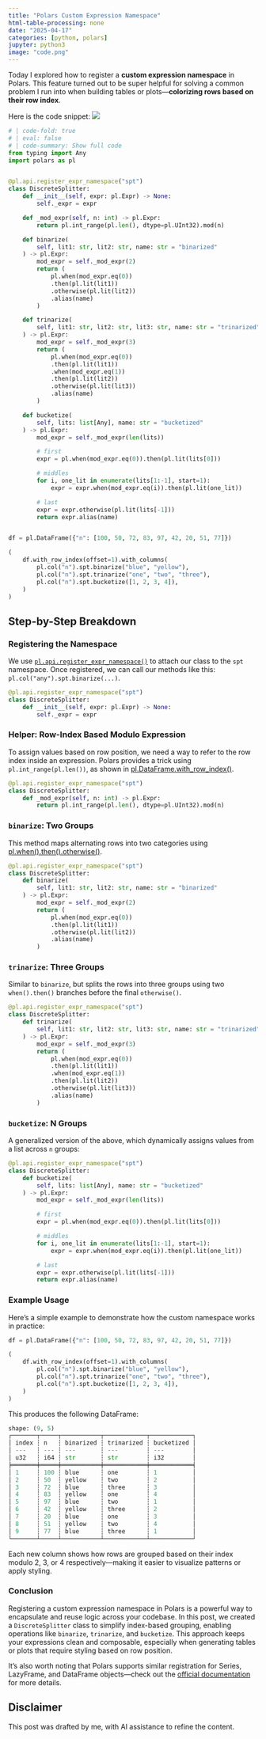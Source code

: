 ```yaml
---
title: "Polars Custom Expression Namespace"
html-table-processing: none
date: "2025-04-17"
categories: [python, polars]
jupyter: python3
image: "code.png"
---
```

Today I explored how to register a **custom expression namespace** in Polars. This feature turned out to be super helpful for solving a common problem I run into when building tables or plots—**colorizing rows based on their row index**.

Here is the code snippet:
![](code.png){fig-align="center" fig-alt="Cloned Snippet"}
```python
# | code-fold: true
# | eval: false
# | code-summary: Show full code
from typing import Any
import polars as pl


@pl.api.register_expr_namespace("spt")
class DiscreteSplitter:
    def __init__(self, expr: pl.Expr) -> None:
        self._expr = expr

    def _mod_expr(self, n: int) -> pl.Expr:
        return pl.int_range(pl.len(), dtype=pl.UInt32).mod(n)

    def binarize(
        self, lit1: str, lit2: str, name: str = "binarized"
    ) -> pl.Expr:
        mod_expr = self._mod_expr(2)
        return (
            pl.when(mod_expr.eq(0))
            .then(pl.lit(lit1))
            .otherwise(pl.lit(lit2))
            .alias(name)
        )

    def trinarize(
        self, lit1: str, lit2: str, lit3: str, name: str = "trinarized"
    ) -> pl.Expr:
        mod_expr = self._mod_expr(3)
        return (
            pl.when(mod_expr.eq(0))
            .then(pl.lit(lit1))
            .when(mod_expr.eq(1))
            .then(pl.lit(lit2))
            .otherwise(pl.lit(lit3))
            .alias(name)
        )

    def bucketize(
        self, lits: list[Any], name: str = "bucketized"
    ) -> pl.Expr:
        mod_expr = self._mod_expr(len(lits))

        # first
        expr = pl.when(mod_expr.eq(0)).then(pl.lit(lits[0]))

        # middles
        for i, one_lit in enumerate(lits[1:-1], start=1):
            expr = expr.when(mod_expr.eq(i)).then(pl.lit(one_lit))

        # last
        expr = expr.otherwise(pl.lit(lits[-1]))
        return expr.alias(name)


df = pl.DataFrame({"n": [100, 50, 72, 83, 97, 42, 20, 51, 77]})

(
    df.with_row_index(offset=1).with_columns(
        pl.col("n").spt.binarize("blue", "yellow"),
        pl.col("n").spt.trinarize("one", "two", "three"),
        pl.col("n").spt.bucketize([1, 2, 3, 4]),
    )
)
```

## Step-by-Step Breakdown

### Registering the Namespace
We use [`pl.api.register_expr_namespace()`](https://docs.pola.rs/api/python/stable/reference/api/polars.api.register_expr_namespace.html) to attach our class to the `spt` namespace. Once registered, we can call our methods like this: `pl.col("any").spt.binarize(...)`.
```python
@pl.api.register_expr_namespace("spt")
class DiscreteSplitter:
    def __init__(self, expr: pl.Expr) -> None:
        self._expr = expr
```

### Helper: Row-Index Based Modulo Expression
To assign values based on row position, we need a way to refer to the row index inside an expression. Polars provides a trick using `pl.int_range(pl.len())`, as shown in [pl.DataFrame.with_row_index()](https://docs.pola.rs/api/python/stable/reference/dataframe/api/polars.DataFrame.with_row_index.html).

```python
@pl.api.register_expr_namespace("spt")
class DiscreteSplitter:
    def _mod_expr(self, n: int) -> pl.Expr:
        return pl.int_range(pl.len(), dtype=pl.UInt32).mod(n)
```

### `binarize`: Two Groups
This method maps alternating rows into two categories using [pl.when().then().otherwise()](https://docs.pola.rs/api/python/stable/reference/expressions/api/polars.when.html#polars.when).
```python
@pl.api.register_expr_namespace("spt")
class DiscreteSplitter:
    def binarize(
        self, lit1: str, lit2: str, name: str = "binarized"
    ) -> pl.Expr:
        mod_expr = self._mod_expr(2)
        return (
            pl.when(mod_expr.eq(0))
            .then(pl.lit(lit1))
            .otherwise(pl.lit(lit2))
            .alias(name)
        )
```

### `trinarize`: Three Groups
Similar to `binarize`, but splits the rows into three groups using two `when().then()` branches before the final `otherwise()`.
```python
@pl.api.register_expr_namespace("spt")
class DiscreteSplitter:
    def trinarize(
        self, lit1: str, lit2: str, lit3: str, name: str = "trinarized"
    ) -> pl.Expr:
        mod_expr = self._mod_expr(3)
        return (
            pl.when(mod_expr.eq(0))
            .then(pl.lit(lit1))
            .when(mod_expr.eq(1))
            .then(pl.lit(lit2))
            .otherwise(pl.lit(lit3))
            .alias(name)
        )
```

### `bucketize`: N Groups
A generalized version of the above, which dynamically assigns values from a list across `n` groups:
```python
@pl.api.register_expr_namespace("spt")
class DiscreteSplitter:
    def bucketize(
        self, lits: list[Any], name: str = "bucketized"
    ) -> pl.Expr:
        mod_expr = self._mod_expr(len(lits))

        # first
        expr = pl.when(mod_expr.eq(0)).then(pl.lit(lits[0]))

        # middles
        for i, one_lit in enumerate(lits[1:-1], start=1):
            expr = expr.when(mod_expr.eq(i)).then(pl.lit(one_lit))

        # last
        expr = expr.otherwise(pl.lit(lits[-1]))
        return expr.alias(name)
```

### Example Usage
Here’s a simple example to demonstrate how the custom namespace works in practice:
```python
df = pl.DataFrame({"n": [100, 50, 72, 83, 97, 42, 20, 51, 77]})

(
    df.with_row_index(offset=1).with_columns(
        pl.col("n").spt.binarize("blue", "yellow"),
        pl.col("n").spt.trinarize("one", "two", "three"),
        pl.col("n").spt.bucketize([1, 2, 3, 4]),
    )
)
```

This produces the following DataFrame:
```python
shape: (9, 5)
┌───────┬─────┬───────────┬────────────┬────────────┐
│ index ┆ n   ┆ binarized ┆ trinarized ┆ bucketized │
│ ---   ┆ --- ┆ ---       ┆ ---        ┆ ---        │
│ u32   ┆ i64 ┆ str       ┆ str        ┆ i32        │
╞═══════╪═════╪═══════════╪════════════╪════════════╡
│ 1     ┆ 100 ┆ blue      ┆ one        ┆ 1          │
│ 2     ┆ 50  ┆ yellow    ┆ two        ┆ 2          │
│ 3     ┆ 72  ┆ blue      ┆ three      ┆ 3          │
│ 4     ┆ 83  ┆ yellow    ┆ one        ┆ 4          │
│ 5     ┆ 97  ┆ blue      ┆ two        ┆ 1          │
│ 6     ┆ 42  ┆ yellow    ┆ three      ┆ 2          │
│ 7     ┆ 20  ┆ blue      ┆ one        ┆ 3          │
│ 8     ┆ 51  ┆ yellow    ┆ two        ┆ 4          │
│ 9     ┆ 77  ┆ blue      ┆ three      ┆ 1          │
└───────┴─────┴───────────┴────────────┴────────────┘
```
Each new column shows how rows are grouped based on their index modulo 2, 3, or 4 respectively—making it easier to visualize patterns or apply styling.

### Conclusion
Registering a custom expression namespace in Polars is a powerful way to encapsulate and reuse logic across your codebase. In this post, we created a `DiscreteSplitter` class to simplify index-based grouping, enabling operations like `binarize`, `trinarize`, and `bucketize`. This approach keeps your expressions clean and composable, especially when generating tables or plots that require styling based on row position.

It’s also worth noting that Polars supports similar registration for Series, LazyFrame, and DataFrame objects—check out the [official documentation](https://docs.pola.rs/api/python/stable/reference/api.html) for more details.

::: {.callout-warning}
# Disclaimer
This post was drafted by me, with AI assistance to refine the content.
::: 

